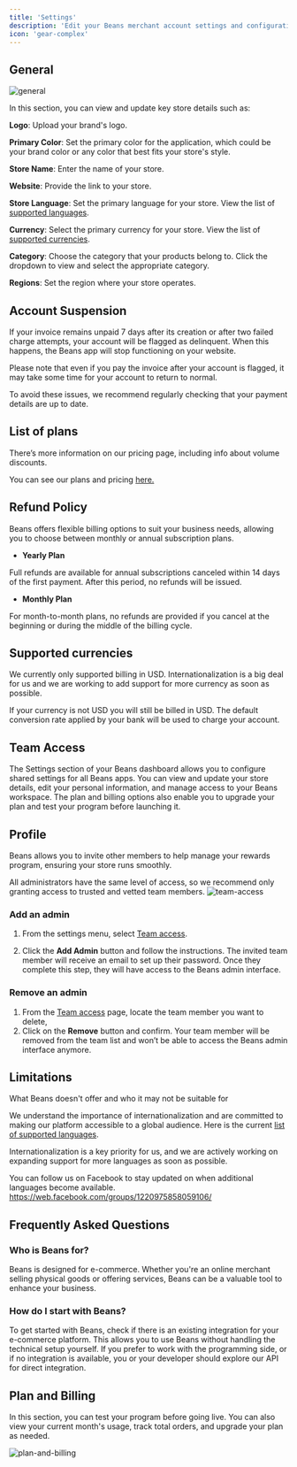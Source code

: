 ```yaml
---
title: 'Settings'
description: 'Edit your Beans merchant account settings and configuration.'
icon: 'gear-complex'
---
```


## General

<Frame>
  <img src="/assets/images/admin/admin-settings/general.webp" alt="general" style={{ borderRadius: '0.5rem' }} />
</Frame>

In this section, you can view and update key store details such as:

**Logo**: Upload your brand's logo.

**Primary Color**: Set the primary color for the application, which could be your brand color
or any color that best fits your store's style.

**Store Name**: Enter the name of your store.

**Website**: Provide the link to your store.

**Store Language**: Set the primary language for your store. View the list of [supported languages](https://www.trybeans.com/i18n).

**Currency**: Select the primary currency for your store. View the list of [supported currencies](https://www.trybeans.com/i18n).

**Category**: Choose the category that your products belong to. Click the dropdown to view and select the appropriate category.

**Regions**: Set the region where your store operates.

## Account Suspension

If your invoice remains unpaid 7 days after its creation or after two failed charge attempts,
your account will be flagged as delinquent. When this happens, the Beans app will stop
functioning on your website.

Please note that even if you pay the invoice after your account is flagged, it may take some
time for your account to return to normal.

To avoid these issues, we recommend regularly checking that your payment details are up to
date.

## List of plans

There’s more information on our pricing page, including info about volume discounts.

You can see our plans and pricing [here.](https://www.trybeans.com/pricing)

## Refund Policy

Beans offers flexible billing options to suit your business needs, allowing you to choose
between monthly or annual subscription plans.

- **Yearly Plan**

Full refunds are available for annual subscriptions canceled within 14 days of the first
payment.
After this period, no refunds will be issued.

- **Monthly Plan**

For month-to-month plans, no refunds are provided if you cancel at the beginning or during
the middle of the billing cycle.

## Supported currencies

We currently only supported billing in USD. Internationalization is a big deal for us and we
are working to add support for more currency as soon as possible.

If your currency is not USD you will still be billed in USD. The default conversion rate
applied by your bank will be used to charge your account.

## Team Access
The Settings section of your Beans dashboard allows you to configure shared settings for all Beans apps.
You can view and update your store details, edit your personal information, and manage access to your Beans workspace.
The plan and billing options also enable you to upgrade your plan and test your program before launching it.

## Profile

Beans allows you to invite other members to help manage your rewards program, ensuring your store runs smoothly.

<Warning>
  All administrators have the same level of access, so we recommend only granting access to trusted and vetted team
  members.
</Warning>

<Frame>
  <img
    src="/assets/images/admin/admin-settings/team-access.webp"
    alt="team-access"
    style={{ borderRadius: '0.5rem' }}
  />
</Frame>

### Add an admin

1. From the settings menu, select [Team access](https://app.trybeans.com/$realverse/settings/team).

2. Click the **Add Admin** button and follow the instructions. The invited team member will
   receive an email to set up their password. Once they complete this step, they will have access to the Beans admin interface.

### Remove an admin

1. From the [Team access](https://app.trybeans.com/$realverse/settings/team) page, locate the team member you want to delete,
2. Click on the **Remove** button and confirm. Your team member will be removed from the
   team list and won’t be able to access the Beans admin interface anymore.

## Limitations

What Beans doesn't offer and who it may not be suitable for

We understand the importance of internationalization and are committed to making our platform
accessible to a global audience. Here is the current [list of supported languages](https://www.trybeans.com/i18n).

Internationalization is a key priority for us, and we are actively working on expanding support
for more languages as soon as possible.

You can follow us on Facebook to stay updated on when additional languages become available.
https://web.facebook.com/groups/1220975858059106/
   
## Frequently Asked Questions

### Who is Beans for?

Beans is designed for e-commerce. Whether you're an online merchant selling physical goods or
offering services, Beans can be a valuable tool to enhance your business.

### How do I start with Beans?

To get started with Beans, check if there is an existing integration for your e-commerce platform.
This allows you to use Beans without handling the technical setup yourself. If you prefer to work
with the programming side, or if no integration is available, you or your developer should explore our API for direct integration.

## Plan and Billing

In this section, you can test your program before going live. You can also view your current
month's usage, track total orders, and upgrade your plan as needed.

<Frame>
  <img
    src="/assets/images/admin/admin-settings/plan-and-billing.webp"
    alt="plan-and-billing"
    style={{ borderRadius: '0.5rem' }}
  />
</Frame>